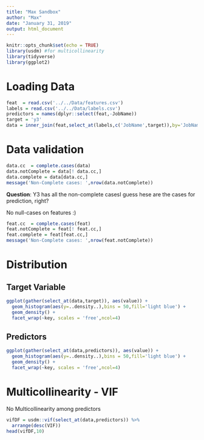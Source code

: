 ```yaml
---
title: "Max Sandbox"
author: "Max"
date: "January 31, 2019"
output: html_document
---
```


```r
knitr::opts_chunk$set(echo = TRUE)
library(usdm) #for multicollinearity
library(tidyverse)
library(ggplot2)

```

# Loading Data

```r
feat  = read.csv('../../Data/features.csv')
labels = read.csv('../../Data/labels.csv')
predictors = names(dplyr::select(feat,-JobName))
target = 'y3'
data = inner_join(feat,select_at(labels,c('JobName',target)),by='JobName')
```

# Data validation


```r

data.cc  = complete.cases(data)
data.notComplete = data[! data.cc,]
data.complete = data[data.cc,]
message('Non-Complete cases: ',nrow(data.notComplete))
```

**Question**: Y3 has all  the non-complete casesI guess hese are the cases for prediction, right?

No null-cases on features :)

```r
feat.cc  = complete.cases(feat)
feat.notComplete = feat[! feat.cc,]
feat.complete = feat[feat.cc,]
message('Non-Complete cases: ',nrow(feat.notComplete))
```

# Distribution

## Target Variable

```r
ggplot(gather(select_at(data,target)), aes(value)) + 
  geom_histogram(aes(y=..density..),bins = 50,fill='light blue') + 
  geom_density() + 
  facet_wrap(~key, scales = 'free',ncol=4)

```


## Predictors

```r
ggplot(gather(select_at(data,predictors)), aes(value)) + 
  geom_histogram(aes(y=..density..),bins = 50,fill='light blue') + 
  geom_density() + 
  facet_wrap(~key, scales = 'free',ncol=4)
```

# Multicollinearity - VIF

No Multicollinearity among predictors

```r
vifDF = usdm::vif(select_at(data,predictors)) %>%
  arrange(desc(VIF))
head(vifDF,10)
```

 
